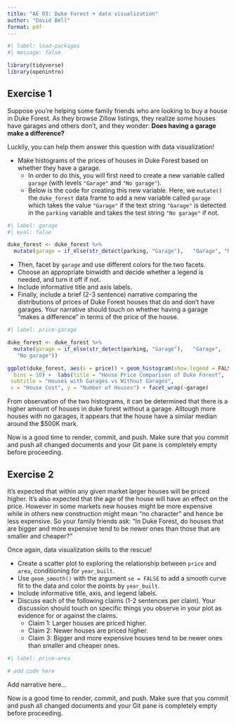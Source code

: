 ```yaml
---
title: "AE 03: Duke Forest + data visualization"
author: "David Bell"
format: pdf
---
```


```r
#| label: load-packages
#| message: false

library(tidyverse)
library(openintro)
```

## Exercise 1

Suppose you're helping some family friends who are looking to buy a house in Duke Forest. As they browse Zillow listings, they realize some houses have garages and others don't, and they wonder: **Does having a garage make a difference?**

Luckily, you can help them answer this question with data visualization!

-   Make histograms of the prices of houses in Duke Forest based on whether they have a garage.
    -   In order to do this, you will first need to create a new variable called `garage` (with levels `"Garage"` and `"No garage"`).
    -   Below is the code for creating this new variable. Here, we `mutate()` the `duke_forest` data frame to add a new variable called `garage` which takes the value `"Garage"` if the text string `"Garage"` is detected in the `parking` variable and takes the test string `"No garage"` if not.

```r
#| label: garage
#| eval: false

duke_forest <- duke_forest %>%
  mutate(garage = if_else(str_detect(parking, "Garage"),   "Garage", "No garage"))
```

-   Then, facet by `garage` and use different colors for the two facets.
-   Choose an appropriate binwidth and decide whether a legend is needed, and turn it off if not.
-   Include informative title and axis labels.
-   Finally, include a brief (2-3 sentence) narrative comparing the distributions of prices of Duke Forest houses that do and don't have garages. Your narrative should touch on whether having a garage "makes a difference" in terms of the price of the house.

```r
#| label: price-garage

duke_forest <- duke_forest %>%
  mutate(garage = if_else(str_detect(parking, "Garage"),   "Garage", 
   "No garage"))

ggplot(duke_forest, aes(x = price)) + geom_histogram(show.legend = FALSE, 
  bins = 10) +  labs(title = "House Price Comparison of Duke Forest", 
 subtitle = "Houses with Garages vs Without Garages", 
 x = "House Cost", y = "Number of Houses") + facet_wrap(~garage) 
```

From observation of the two histograms, it can be determined that there is a higher amount of houses in duke forest without a garage. Alltough more houses with no garages, it appears that the house have a similar median around the \$500K mark.

::: callout-important
Now is a good time to render, commit, and push. Make sure that you commit and push all changed documents and your Git pane is completely empty before proceeding.
:::

## Exercise 2

It's expected that within any given market larger houses will be priced higher. It's also expected that the age of the house will have an effect on the price. However in some markets new houses might be more expensive while in others new construction might mean "no character" and hence be less expensive. So your family friends ask: "In Duke Forest, do houses that are bigger and more expensive tend to be newer ones than those that are smaller and cheaper?"

Once again, data visualization skills to the rescue!

-   Create a scatter plot to exploring the relationship between `price` and `area`, conditioning for `year_built`.
-   Use `geom_smooth()` with the argument `se = FALSE` to add a smooth curve fit to the data and color the points by `year_built`.
-   Include informative title, axis, and legend labels.
-   Discuss each of the following claims (1-2 sentences per claim). Your discussion should touch on specific things you observe in your plot as evidence for or against the claims.
    -   Claim 1: Larger houses are priced higher.
    -   Claim 2: Newer houses are priced higher.
    -   Claim 3: Bigger and more expensive houses tend to be newer ones than smaller and cheaper ones.

```r
#| label: price-area

# add code here
```

Add narrative here...

::: callout-important
Now is a good time to render, commit, and push. Make sure that you commit and push all changed documents and your Git pane is completely empty before proceeding.
:::
